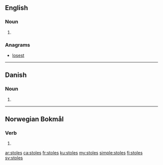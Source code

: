 ==English==

===Noun===
{{head|en|plural}}

# {{plural of|stole|lang=en}}

===Anagrams===
* [[losest#English|losest]]

----

==Danish==

===Noun===
{{head|da|noun form|g=c}}

# {{genitive plural indefinite of|stol|lang=da}}

----
==Norwegian Bokmål==

===Verb===
{{head|nb|verb form}}

# {{passive form of|stole|lang=nb|nocat=1}}

[[ar:stoles]]
[[ca:stoles]]
[[fr:stoles]]
[[ku:stoles]]
[[my:stoles]]
[[simple:stoles]]
[[fi:stoles]]
[[sv:stoles]]